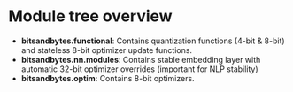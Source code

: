 # Module tree overview

- **bitsandbytes.functional**: Contains quantization functions (4-bit & 8-bit) and stateless 8-bit optimizer update functions.
- **bitsandbytes.nn.modules**: Contains stable embedding layer with automatic 32-bit optimizer overrides (important for NLP stability)
- **bitsandbytes.optim**: Contains 8-bit optimizers.
